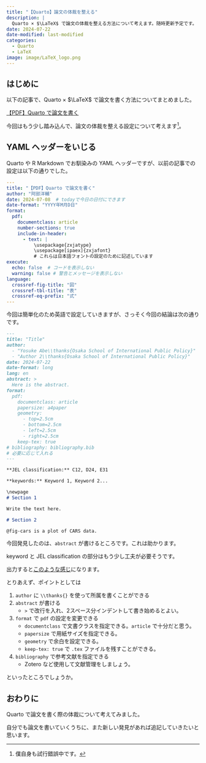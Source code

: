 ```yaml
---
title: "【Quarto】論文の体裁を整える"
description: |
  Quarto × $\LaTeX$ で論文の体裁を整える方法について考えます。随時更新予定です。
date: 2024-07-22
date-modified: last-modified
categories: 
  - Quarto
  - LaTeX
image: image/LaTeX_logo.png
---
```


## はじめに

以下の記事で、Quarto × $\LaTeX$ で論文を書く方法についてまとめました。

::: {.callout-tip appearance="minimal"}
[【PDF】Quarto で論文を書く](../240629_write_thesis/index.html)
:::

今回はもう少し踏み込んで、論文の体裁を整える設定について考えます^[僕自身も試行錯誤中です。]。

## YAML ヘッダーをいじる

Quarto や R Markdown でお馴染みの YAML ヘッダーですが、以前の記事での設定は以下の通りでした。

```yaml
---
title: "【PDF】Quarto で論文を書く"
author: "阿部洋輔"
date: 2024-07-08  # todayで今日の日付にできます
date-format: "YYYY年M月D日" 
format: 
  pdf: 
    documentclass: article
    number-sections: true
    include-in-header: 
      - text: |
          \usepackage{zxjatype}
          \usepackage[ipaex]{zxjafont} 
          # これらは日本語フォントの設定のために記述しています
execute: 
  echo: false  # コードを表示しない
  warning: false # 警告とメッセージを表示しない
language: 
  crossref-fig-title: "図"
  crossref-tbl-title: "表"
  crossref-eq-prefix: "式"
---
```

今回は簡単化のため英語で設定していきますが、さっそく今回の結論は次の通りです。

```markdown
---
title: "Title"
author: 
  - "Yosuke Abe\\thanks{Osaka School of International Public Policy}"
  - "Author 2\\thanks{Osaka School of International Public Policy}"
date: 2024-07-22
date-format: long
lang: en
abstract: >
  Here is the abstract.
format: 
  pdf: 
    documentclass: article
    papersize: a4paper
    geometry: 
      - top=2.5cm
      - bottom=2.5cm
      - left=2.5cm
      - right=2.5cm
    keep-tex: true
# bibliography: bibliography.bib
# 必要に応じて入れる
---

**JEL classification:** C12, D24, E31

**keywords:** Keyword 1, Keyword 2...

\newpage
# Section 1

Write the text here.

# Section 2

@fig-cars is a plot of CARS data.
```

今回発見したのは、`abstract` が書けるところです。これは助かります。

keyword と JEL classification の部分はもう少し工夫が必要そうです。

出力すると[このような感じ](demo/demo.qmd)になります。

とりあえず、ポイントとしては

1. `author` に `\\thanks{}` を使って所属を書くことができる
1. `abstract` が書ける
    - `>` で改行を入れ、2スペース分インデントして書き始めるとよい。
1. `format` で `pdf` の設定を変更できる
    - `documentclass` で文書クラスを指定できる。`article` で十分だと思う。
    - `papersize` で用紙サイズを指定できる。
    - `geometry` で余白を設定できる。
    - `keep-tex: true` で `.tex` ファイルを残すことができる。
1. `bibliography` で参考文献を指定できる
    - Zotero など使用して文献管理をしましょう。

といったところでしょうか。

## おわりに

Quarto で論文を書く際の体裁について考えてみました。

自分でも論文を書いていくうちに、また新しい発見があれば追記していきたいと思います。